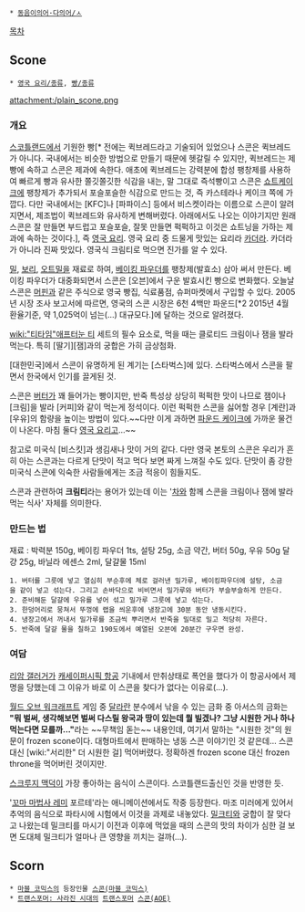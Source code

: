  * [[동음이의어·다의어/ㅅ]]

[[목차]]
== Scone ==
 * [[영국 요리/종류]], [[빵/종류]]

attachment:/plain_scone.png

=== 개요 ===
[[스코틀랜드]]에서 기원한 빵[* 전에는 퀵브레드라고 기술되어 있었으나 스콘은 퀵브레드가 아니다. 국내에서는 비슷한 방법으로 만들기 때문에 헷갈릴 수 있지만, 퀵브레드는 제빵에 속하고 스콘은 제과에 속한다. 애초에 퀵브레드는 강력분에 합성 팽창제를 사용하여 빠르게 빵과 유사한 쫄깃쫄깃한 식감을 내는, 말 그대로 즉석빵이고 스콘은 [[쇼트케이크]]에 팽창제가 추가되서 포슬포슬한 식감으로 만드는 것, 즉 카스테라나 케이크 쪽에 가깝다. 다만 국내에서는 [KFC]나 [파파이스] 등에서 비스켓이라는 이름으로 스콘이 알려지면서, 제조법이 퀵브레드와 유사하게 변해버렸다. 아래에서도 나오는 이야기지만 원래 스콘은 잘 만들면 부드럽고 포슬포슬, 잘못 만들면 퍽퍽하고 이것은 쇼트닝을 가하는 제과에 속하는 것이다.], 즉 [[영국 요리]]. 영국 요리 중 드물게 맛있는 요리라 [[카더라]]. 카더라가 아니라 진짜 맛있다. 영국식 크림티로 먹으면 진가를 알 수 있다.

[[밀]], [[보리]], [[오트밀]]을 재료로 하여, [[베이킹 파우더]]를 팽창제(발효소) 삼아 써서 만든다. 베이킹 파우더가 대중화되면서 스콘은 [오븐]에서 구운 발효시킨 빵으로 변화했다. 오늘날 스콘은 [[머핀]]과 같은 주식으로 영국 빵집, 식료품점, 슈퍼마켓에서 구입할 수 있다. 2005년 시장 조사 보고서에 따르면, 영국의 스콘 시장은 6천 4백만 파운드[*2 2015년 4월 환율기준, 약 1,025억이 넘는(...) 대규모다.]에 달하는 것으로 알려졌다. 

[[wiki:"티타임"애프터눈 티]] 세트의 필수 요소로, 먹을 때는 클로티드 크림이나 잼을 발라먹는다. 특히 [딸기][잼]과의 궁합은 가히 금상첨화.

[대한민국]에서 스콘이 유명하게 된 계기는 [스타벅스]에 있다. 스타벅스에서 스콘을 팔면서 한국에서 인기를 끌게된 것. 

스콘은 [[버터]]가 꽤 들어가는 빵이지만, 반죽 특성상 상당히 퍽퍽한 맛이 나므로 잼이나 [크림]을 발라 [커피]와 같이 먹는게 정석이다. 이런 퍽퍽한 스콘을 싫어할 경우 [계란]과 [우유]의 함량을 높이는 방법이 있다.~~다만 이게 과하면 [[파운드 케이크]]에 가까운 물건이 나온다. 마침 둘다 [[영국 요리]]고...~~

참고로 미국식 [비스킷]과 생김새나 맛이 거의 같다. 다만 영국 본토의 스콘은 우리가 흔히 아는 스콘과는 다르게 단맛이 적고 먹다 보면 짜게 느껴질 수도 있다. 단맛이 좀 강한 미국식 스콘에 익숙한 사람들에게는 조금 적응이 힘들지도.

스콘과 관련하여 '''크림티'''라는 용어가 있는데 이는 '[[차]]와 함께 스콘을 크림이나 잼에 발라먹는 식사' 자체를 의미한다.

=== 만드는 법 ===
재료 : 박력분 150g, 베이킹 파우더 1ts, 설탕 25g, 소금 약간, 버터 50g, 우유 50g 달걍 25g, 바닐라 에센스 2ml, 달걀물 15ml 

 1. 버터를 그릇에 넣고 열심히 부순후에 체로 걸러낸 밀가루, 베이킹파우더에 설탕, 소금을 같이 넣고 섞는다. 그리고 손바닥으로 비비면서 밀가루와 버터가 부슬부슬하게 만든다.
 2. 준비해둔 달걀에 우유를 넣어 섞고 밀가루 그릇에 넣고 섞는다.
 3. 한덩어리로 뭉쳐서 뚜껑에 랩을 씌운후에 냉장고에 30분 동안 냉동시킨다.
 4. 냉장고에서 꺼내서 밀가루를 조금씩 뿌리면서 반죽을 밀대로 밀고 적당히 자른다.
 5. 반죽에 달걀 물을 칠하고 190도에서 예열된 오븐에 20분간 구우면 완성.

=== 여담 ===
[[리암 갤러거]]가 [[캐세이퍼시픽 항공]] 기내에서 만취상태로 폭언을 했다가 이 항공사에서 제명을 당했는데 그 이유가 바로 이 스콘을 찾다가 없다는 이유로(...).

[[월드 오브 워크래프트]] 게임 중 [[달라란]] 분수에서 낚을 수 있는 금화 중 아서스의 금화는 '''"뭐 벌써, 생각해보면 벌써 다스릴 왕국과 땅이 있는데 뭘 빌겠나? 그냥 시원한 거나 하나 먹는다면 모를까..."'''라는 ~~무책임 돋는~~ 내용인데, 여기서 말하는 "시원한 것"의 원문이 frozen scone이다. 대형마트에서 판매하는 냉동 스콘 이야기인 것 같은데... 스콘 대신 [wiki:"서리한" 더 시원한 걸] 먹어버렸다. 정확하겐 frozen scone 대신 frozen throne을 먹어버린 것이지만.

[[스크루지 맥덕]]이 가장 좋아하는 음식이 스콘이다. 스코틀랜드출신인 것을 반영한 듯.

'[[꼬마 마법사 레미]] 포르테'라는 애니메이션에서도 작중 등장한다. 마조 미러에게 있어서 추억의 음식으로 파타시에 시험에서 이것을 과제로 내놓았다. [[밀크티]]와 궁합이 잘 맞다고 나왔는데 밀크티를 마시기 이전과 이후에 먹었을 때의 스콘의 맛의 차이가 심한 걸 보면 도대체 밀크티가 얼마나 큰 영향을 끼치는 걸까(...).

== Scorn ==
 * [[마블 코믹스]]의 등장인물 [[스콘(마블 코믹스)]]
 * [[트랜스포머: 사라진 시대(영화)|트랜스포머: 사라진 시대]]의 [[트랜스포머]] [[스콘(AOE)]]

